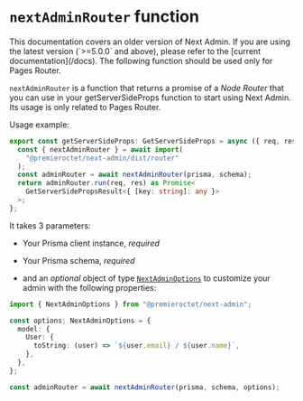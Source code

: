 
# `nextAdminRouter` function
<Callout type="default">
  This documentation covers an older version of Next Admin. If you are using the
  latest version (`>=5.0.0` and above), please refer to the [current
  documentation](/docs).
</Callout>


<Callout type="info">
    The following function should be used only for Pages Router.
</Callout>

`nextAdminRouter` is a function that returns a promise of a _Node Router_ that you can use in your getServerSideProps function to start using Next Admin. Its usage is only related to Pages Router.

Usage example:

```ts copy filename="pages/api/admin/[[...nextadmin]].ts"
export const getServerSideProps: GetServerSideProps = async ({ req, res }) => {
  const { nextAdminRouter } = await import(
    "@premieroctet/next-admin/dist/router"
  );
  const adminRouter = await nextAdminRouter(prisma, schema);
  return adminRouter.run(req, res) as Promise<
    GetServerSidePropsResult<{ [key: string]: any }>
  >;
};
```

It takes 3 parameters:

- Your Prisma client instance, _required_
- Your Prisma schema, _required_

- and an _optional_ object of type [`NextAdminOptions`](/v4/docs/api/options) to customize your admin with the following properties:

```ts
import { NextAdminOptions } from "@premieroctet/next-admin";

const options: NextAdminOptions = {
  model: {
    User: {
      toString: (user) => `${user.email} / ${user.name}`,
    },
  },
};

const adminRouter = await nextAdminRouter(prisma, schema, options);
```